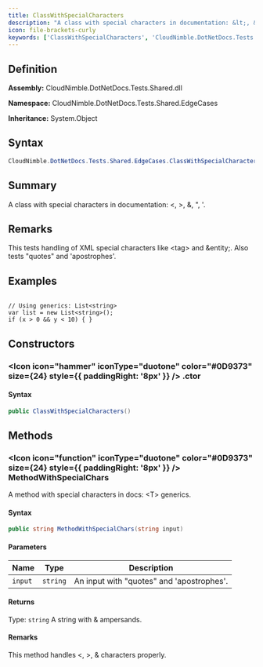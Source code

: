 ```yaml
---
title: ClassWithSpecialCharacters
description: "A class with special characters in documentation: &lt;, &gt;, &amp;, ', '."
icon: file-brackets-curly
keywords: ['ClassWithSpecialCharacters', 'CloudNimble.DotNetDocs.Tests.Shared.EdgeCases.ClassWithSpecialCharacters', 'CloudNimble.DotNetDocs.Tests.Shared.EdgeCases', 'class', 'System.Object']
---
```


## Definition

**Assembly:** CloudNimble.DotNetDocs.Tests.Shared.dll

**Namespace:** CloudNimble.DotNetDocs.Tests.Shared.EdgeCases

**Inheritance:** System.Object

## Syntax

```csharp
CloudNimble.DotNetDocs.Tests.Shared.EdgeCases.ClassWithSpecialCharacters
```

## Summary

A class with special characters in documentation: &lt;, &gt;, &amp;, ", '.

## Remarks

This tests handling of XML special characters like &lt;tag&gt; and &amp;entity;.
            Also tests "quotes" and 'apostrophes'.

## Examples

<code>
// Using generics: List&lt;string&gt;
var list = new List&lt;string&gt;();
if (x &gt; 0 &amp;&amp; y &lt; 10) { }
</code>

## Constructors

### <Icon icon="hammer" iconType="duotone" color="#0D9373" size={24} style={{ paddingRight: '8px' }} />  .ctor

#### Syntax

```csharp
public ClassWithSpecialCharacters()
```

## Methods

### <Icon icon="function" iconType="duotone" color="#0D9373" size={24} style={{ paddingRight: '8px' }} />  MethodWithSpecialChars

A method with special characters in docs: &lt;T&gt; generics.

#### Syntax

```csharp
public string MethodWithSpecialChars(string input)
```

#### Parameters

| Name | Type | Description |
|------|------|-------------|
| `input` | `string` | An input with "quotes" and 'apostrophes'. |

#### Returns

Type: `string`
A string with &amp; ampersands.

#### Remarks

This method handles &lt;, &gt;, &amp; characters properly.

